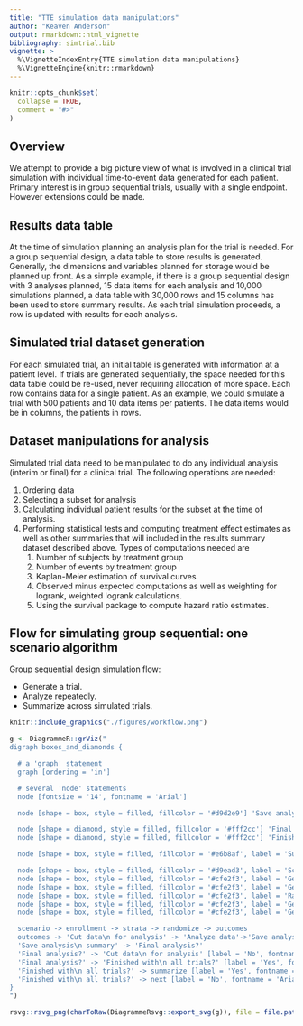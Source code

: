 ```yaml
---
title: "TTE simulation data manipulations"
author: "Keaven Anderson"
output: rmarkdown::html_vignette
bibliography: simtrial.bib
vignette: >
  %\VignetteIndexEntry{TTE simulation data manipulations}
  %\VignetteEngine{knitr::rmarkdown}
---
```


```r
knitr::opts_chunk$set(
  collapse = TRUE,
  comment = "#>"
)
```

## Overview

We attempt to provide a big picture view of what is involved in a clinical trial
simulation with individual time-to-event data generated for each patient.
Primary interest is in group sequential trials, usually with a single endpoint.
However extensions could be made.

## Results data table

At the time of simulation planning an analysis plan for the trial is needed.
For a group sequential design, a data table to store results is generated.
Generally, the dimensions and variables planned for storage would be
planned up front. As a simple example, if there is a group sequential design
with 3 analyses planned, 15 data items for each analysis and 10,000 simulations
planned, a data table with 30,000 rows and 15 columns has been used to store
summary results. As each trial simulation proceeds, a row is updated with
results for each analysis.

## Simulated trial dataset generation

For each simulated trial, an initial table is generated with information at a
patient level. If trials are generated sequentially, the space needed for this
data table could be re-used, never requiring allocation of more space.
Each row contains data for a single patient. As an example, we could simulate
a trial with 500 patients and 10 data items per patients.
The data items would be in columns, the patients in rows.

## Dataset manipulations for analysis

Simulated trial data need to be manipulated to do any individual analysis
(interim or final) for a clinical trial. The following operations are needed:

1. Ordering data
1. Selecting a subset for analysis
1. Calculating individual patient results for the subset at the time of analysis.
1. Performing statistical tests and computing treatment effect estimates
   as well as other summaries that will included in the results summary dataset
   described above. Types of computations needed are
   1. Number of subjects by treatment group
   1. Number of events by treatment group
   1. Kaplan-Meier estimation of survival curves
   1. Observed minus expected computations as well as weighting for logrank, weighted logrank calculations.
   1. Using the survival package to compute hazard ratio estimates.

## Flow for simulating group sequential: one scenario algorithm

Group sequential design simulation flow:

- Generate a trial.
- Analyze repeatedly.
- Summarize across simulated trials.

```r
knitr::include_graphics("./figures/workflow.png")
```

```r
g <- DiagrammeR::grViz("
digraph boxes_and_diamonds {

  # a 'graph' statement
  graph [ordering = 'in']

  # several 'node' statements
  node [fontsize = '14', fontname = 'Arial']

  node [shape = box, style = filled, fillcolor = '#d9d2e9'] 'Save analysis\n summary'; 'Cut data\n for analysis'; 'Analyze data';

  node [shape = diamond, style = filled, fillcolor = '#fff2cc'] 'Final analysis?'
  node [shape = diamond, style = filled, fillcolor = '#fff2cc'] 'Finished with\n all trials?'

  node [shape = box, style = filled, fillcolor = '#e6b8af', label = 'Summarize across\n trials'] summarize

  node [shape = box, style = filled, fillcolor = '#d9ead3', label = 'Scenario'] scenario
  node [shape = box, style = filled, fillcolor = '#cfe2f3', label = 'Generate enrollment\n times'] enrollment
  node [shape = box, style = filled, fillcolor = '#cfe2f3', label = 'Generate strata'] strata
  node [shape = box, style = filled, fillcolor = '#cfe2f3', label = 'Randomize patients'] randomize
  node [shape = box, style = filled, fillcolor = '#cfe2f3', label = 'Generate outcomes'] outcomes
  node [shape = box, style = filled, fillcolor = '#cfe2f3', label = 'Generate next\n trial'] next

  scenario -> enrollment -> strata -> randomize -> outcomes
  outcomes -> 'Cut data\n for analysis' -> 'Analyze data'->'Save analysis\n summary'
  'Save analysis\n summary' -> 'Final analysis?'
  'Final analysis?' -> 'Cut data\n for analysis' [label = 'No', fontname = 'Arial']
  'Final analysis?' -> 'Finished with\n all trials?' [label = 'Yes', fontname = 'Arial']
  'Finished with\n all trials?' -> summarize [label = 'Yes', fontname = 'Arial']
  'Finished with\n all trials?' -> next [label = 'No', fontname = 'Arial']
}
")

rsvg::rsvg_png(charToRaw(DiagrammeRsvg::export_svg(g)), file = file.path(tempdir(), "workflow.png"))
```
